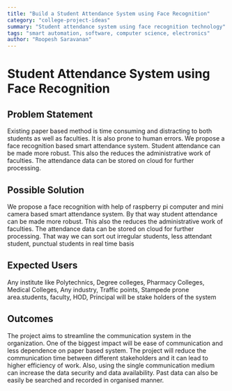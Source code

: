 ```yaml
---
title: "Build a Student Attendance System using Face Recognition"
category: "college-project-ideas"
summary: "Student attendance system using face recognition technology"
tags: "smart automation, software, computer science, electronics"
author: "Roopesh Saravanan"
---
```


# Student Attendance System using Face Recognition

## Problem Statement

Existing paper based method is time consuming and distracting to both students as well as faculties. It is also prone to human errors. We propose a face recognition based smart attendance system. Student attendance can be made more robust. This also the reduces the administrative work of faculties. The attendance data can be stored on cloud for further processing.

## Possible Solution

We propose a face recognition with help of raspberry pi computer and mini camera based smart attendance system. By that way student attendance can be made more robust. This also the reduces the administrative work of faculties. The attendance data can be stored on cloud for further processing. That way we can sort out irregular students, less attendant student, punctual students in real time basis

## Expected Users

Any institute like Polytechnics, Degree colleges, Pharmacy Colleges, Medical Colleges, Any industry, Traffic points, Stampede prone area.students, faculty, HOD, Principal will be stake holders of the system

## Outcomes

The project aims to streamline the communication system in the organization. One of the biggest impact will be ease of communication and less dependence on paper based system. The project will reduce the communication time between different stakeholders and it can lead to higher efficiency of work. Also, using the single communication medium can increase the data security and data availability. Past data can also be easily be searched and recorded in organised manner.
